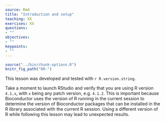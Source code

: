 ```yaml
---
source: Rmd
title: "Introduction and setup"
teaching: XX
exercises: XX
questions:
- ""
objectives:
- ""
keypoints:
- ""
---
```


```r
source("../bin/chunk-options.R")
knitr_fig_path("00-")
```

This lesson was developed and tested with `r R.version.string`.

Take a moment to launch RStudio and verify that you are using R version `4.1.x`, with `x` being any patch version, e.g. `4.1.2`.
This is important because Bioconductor uses the version of R running in the current session to determine the version of Bioconductor packages that can be installed in the R library associated with the current R session.
Using a different version of R while following this lesson may lead to unexpected results.
